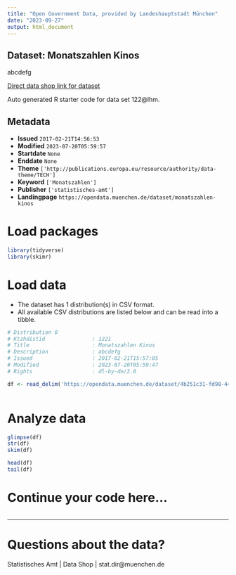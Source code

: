 ```yaml
---
title: "Open Government Data, provided by Landeshauptstadt München"
date: "2023-09-27"
output: html_document
---
```


## Dataset: Monatszahlen Kinos

abcdefg

[Direct data shop link for dataset](https://opendata.muenchen.de/dataset/monatszahlen-kinos)

Auto generated R starter code for data set 122@lhm.

## Metadata

- **Issued** `2017-02-21T14:56:53`
- **Modified** `2023-07-20T05:59:57`
- **Startdate** `None`
- **Enddate** `None`
- **Theme** `['http://publications.europa.eu/resource/authority/data-theme/TECH']`
- **Keyword** `['Monatszahlen']`
- **Publisher** `['statistisches-amt']`
- **Landingpage** `https://opendata.muenchen.de/dataset/monatszahlen-kinos`


# Load packages

```r

library(tidyverse)
library(skimr)

```

# Load data

-   The dataset has 1 distribution(s) in CSV format.
-   All available CSV distributions are listed below and can be read into a tibble.

```r

# Distribution 0
# Ktzhdistid               : 1221
# Title                    : Monatszahlen Kinos
# Description              : abcdefg
# Issued                   : 2017-02-21T15:57:05
# Modified                 : 2023-07-20T05:59:47
# Rights                   : dl-by-de/2.0

df <- read_delim('https://opendata.muenchen.de/dataset/4b251c31-fd98-4475-88bc-e0504cbc725b/resource/ca564678-4049-4a99-9e0d-b16806557476/download/monatszahlen2307_kinos_10_07_23_nosum.csv')



```

# Analyze data

```r

glimpse(df)
str(df)
skim(df)

head(df)
tail(df)

```

# Continue your code here...

```r

```

------------------------------------------------------------------------

# Questions about the data?

Statistisches Amt | Data Shop | stat.dir@muenchen.de
